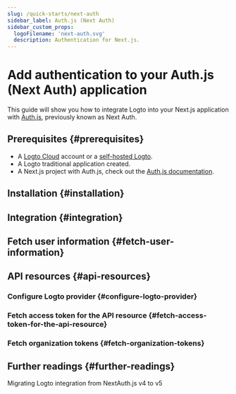 ```yaml
---
slug: /quick-starts/next-auth
sidebar_label: Auth.js (Next Auth)
sidebar_custom_props:
  logoFilename: 'next-auth.svg'
  description: Authentication for Next.js.
---
```




# Add authentication to your Auth.js (Next Auth) application

This guide will show you how to integrate Logto into your Next.js application with [Auth.js](https://authjs.dev/), previously known as Next Auth.

<GuideTip />

## Prerequisites \{#prerequisites}

- A [Logto Cloud](https://cloud.logto.io) account or a [self-hosted Logto](/introduction/set-up-logto-oss).
- A Logto traditional application created.
- A Next.js project with Auth.js, check out the [Auth.js documentation](https://authjs.dev/getting-started/installation).

## Installation \{#installation}

<Installation />

## Integration \{#integration}

<Integration />

## Fetch user information \{#fetch-user-information}

<GetUserInformation />

## API resources \{#api-resources}

<ApiResourcesDescription />

### Configure Logto provider \{#configure-logto-provider}

<ConfigApiResources />

### Fetch access token for the API resource \{#fetch-access-token-for-the-api-resource}

<FetchAccessTokenForApiResources />

### Fetch organization tokens \{#fetch-organization-tokens}

<FetchOrganizationTokenForUser />

## Further readings \{#further-readings}

<FurtherReadings />

<Url href="https://blog.logto.io/next-auth-v5">
  Migrating Logto integration from NextAuth.js v4 to v5
</Url>
